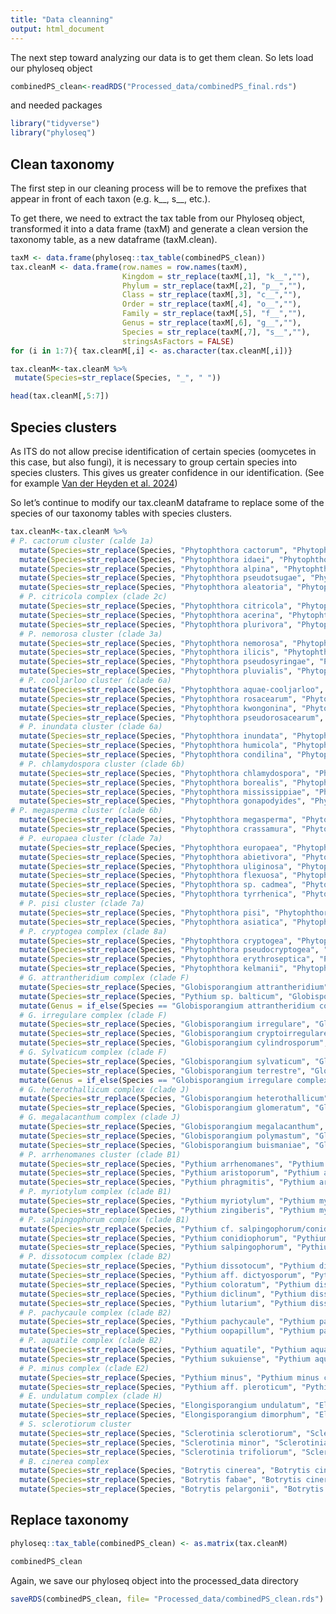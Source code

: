 ```yaml
---
title: "Data cleanning"
output: html_document
---
```


The next step toward analyzing our data is to get them clean. 
So lets load our phyloseq object

```r
combinedPS_clean<-readRDS("Processed_data/combinedPS_final.rds")
```

and needed packages

```r
library("tidyverse")
library("phyloseq")
```
Clean taxonomy
----

The first step in our cleaning process will be to remove the prefixes that appear in front of each taxon (e.g. k__, s__, etc.).

To get there, we need to extract the tax table from our Phyloseq object, transformed it into a data frame (taxM) and generate a clean version the taxonomy table, as a new dataframe (taxM.clean). 

```r
taxM <- data.frame(phyloseq::tax_table(combinedPS_clean))
tax.cleanM <- data.frame(row.names = row.names(taxM),
                         Kingdom = str_replace(taxM[,1], "k__",""),
                         Phylum = str_replace(taxM[,2], "p__",""),
                         Class = str_replace(taxM[,3], "c__",""),
                         Order = str_replace(taxM[,4], "o__",""),
                         Family = str_replace(taxM[,5], "f__",""),
                         Genus = str_replace(taxM[,6], "g__",""),
                         Species = str_replace(taxM[,7], "s__",""),
                         stringsAsFactors = FALSE)
for (i in 1:7){ tax.cleanM[,i] <- as.character(tax.cleanM[,i])}

tax.cleanM<-tax.cleanM %>%
 mutate(Species=str_replace(Species, "_", " "))

head(tax.cleanM[,5:7])
```

Species clusters 
---- 
As ITS do not allow precise identification of certain species (oomycetes in this case, but also fungi), it is necessary to group certain species into species clusters. This gives us greater confidence in our identification. (See for example [Van der Heyden et al. 2024](https://onlinelibrary.wiley.com/doi/10.1002/edn3.529))

So let's continue to modify our tax.cleanM dataframe to replace some of the species of our taxonomy tables with species clusters.  

```r
tax.cleanM<-tax.cleanM %>%
# P. cactorum cluster (calde 1a) 
  mutate(Species=str_replace(Species, "Phytophthora cactorum", "Phytophthora cactorum cluster"))%>%
  mutate(Species=str_replace(Species, "Phytophthora idaei", "Phytophthora cactorum cluster"))%>%
  mutate(Species=str_replace(Species, "Phytophthora alpina", "Phytophthora cactorum cluster"))%>%
  mutate(Species=str_replace(Species, "Phytophthora pseudotsugae", "Phytophthora cactorum cluster"))%>%
  mutate(Species=str_replace(Species, "Phytophthora aleatoria", "Phytophthora cactorum cluster"))%>% 
  # P. citricola complex (clade 2c)
  mutate(Species=str_replace(Species, "Phytophthora citricola", "Phytophthora citricola complex"))%>%
  mutate(Species=str_replace(Species, "Phytophthora acerina", "Phytophthora citricola complex"))%>%
  mutate(Species=str_replace(Species, "Phytophthora plurivora", "Phytophthora citricola complex"))%>% 
  # P. nemorosa cluster (clade 3a)
  mutate(Species=str_replace(Species, "Phytophthora nemorosa", "Phytophthora nemorosa cluster"))%>%
  mutate(Species=str_replace(Species, "Phytophthora ilicis", "Phytophthora nemorosa cluster"))%>%
  mutate(Species=str_replace(Species, "Phytophthora pseudosyringae", "Phytophthora nemorosa cluster"))%>%
  mutate(Species=str_replace(Species, "Phytophthora pluvialis", "Phytophthora nemorosa cluster"))%>% 
  # P. cooljarloo cluster (clade 6a)
  mutate(Species=str_replace(Species, "Phytophthora aquae-cooljarloo", "Phytophthora cooljarloo cluster"))%>%
  mutate(Species=str_replace(Species, "Phytophthora rosacearum", "Phytophthora cooljarloo cluster"))%>%
  mutate(Species=str_replace(Species, "Phytophthora kwongonina", "Phytophthora cooljarloo cluster"))%>%
  mutate(Species=str_replace(Species, "Phytophthora pseudorosacearum", "Phytophthora cooljarloo cluster"))%>% 
  # P. inundata cluster (clade 6a)
  mutate(Species=str_replace(Species, "Phytophthora inundata", "Phytophthora inundata cluster"))%>%
  mutate(Species=str_replace(Species, "Phytophthora humicola", "Phytophthora inundata cluster"))%>%
  mutate(Species=str_replace(Species, "Phytophthora condilina", "Phytophthora inundata cluster"))%>% 
  # P. chlamydospora cluster (clade 6b)
  mutate(Species=str_replace(Species, "Phytophthora chlamydospora", "Phytophthora chlamydospora cluster"))%>%
  mutate(Species=str_replace(Species, "Phytophthora borealis", "Phytophthora chlamydospora cluster"))%>%
  mutate(Species=str_replace(Species, "Phytophthora mississippiae", "Phytophthora chlamydospora cluster"))%>%
  mutate(Species=str_replace(Species, "Phytophthora gonapodyides", "Phytophthora chlamydospora cluster"))%>%
# P. megasperma cluster (clade 6b)
  mutate(Species=str_replace(Species, "Phytophthora megasperma", "Phytophthora megasperma cluster"))%>%
  mutate(Species=str_replace(Species, "Phytophthora crassamura", "Phytophthora megasperma cluster"))%>%
  # P. europaea cluster (clade 7a)
  mutate(Species=str_replace(Species, "Phytophthora europaea", "Phytophthora europaea cluster"))%>%
  mutate(Species=str_replace(Species, "Phytophthora abietivora", "Phytophthora europaea cluster"))%>%
  mutate(Species=str_replace(Species, "Phytophthora uliginosa", "Phytophthora europaea cluster"))%>%
  mutate(Species=str_replace(Species, "Phytophthora flexuosa", "Phytophthora europaea cluster"))%>%
  mutate(Species=str_replace(Species, "Phytophthora sp. cadmea", "Phytophthora europaea cluster"))%>%
  mutate(Species=str_replace(Species, "Phytophthora tyrrhenica", "Phytophthora europaea cluster"))%>%
  # P. pisi cluster (clade 7a)
  mutate(Species=str_replace(Species, "Phytophthora pisi", "Phytophthora pisi cluster"))%>%
  mutate(Species=str_replace(Species, "Phytophthora asiatica", "Phytophthora pisi cluster"))%>%
  # P. cryptogea complex (clade 8a)
  mutate(Species=str_replace(Species, "Phytophthora cryptogea", "Phytophthora cryptogea complex"))%>%
  mutate(Species=str_replace(Species, "Phytophthora pseudocryptogea", "Phytophthora cryptogea complex"))%>%
  mutate(Species=str_replace(Species, "Phytophthora erythroseptica", "Phytophthora cryptogea complex"))%>%
  mutate(Species=str_replace(Species, "Phytophthora kelmanii", "Phytophthora cryptogea complex"))%>%
  # G. attrantheridium complex (clade F)
  mutate(Species=str_replace(Species, "Globisporangium attrantheridium", "Globisporangium attrantheridium complex"))%>%
  mutate(Species=str_replace(Species, "Pythium sp. balticum", "Globisporangium attrantheridium complex"))%>%
  mutate(Genus = if_else(Species == "Globisporangium attrantheridium complex", "Globisporangium", Genus))%>%
  # G. irregulare complex (clade F)
  mutate(Species=str_replace(Species, "Globisporangium irregulare", "Globisporangium irregulare complex"))%>%
  mutate(Species=str_replace(Species, "Globisporangium cryptoirregulare", "Globisporangium irregulare complex"))%>%
  mutate(Species=str_replace(Species, "Globisporangium cylindrosporum", "Globisporangium irregulare complex"))%>%
  # G. Sylvaticum complex (clade F)
  mutate(Species=str_replace(Species, "Globisporangium sylvaticum", "Globisporangium sylvaticum complex"))%>%
  mutate(Species=str_replace(Species, "Globisporangium terrestre", "Globisporangium sylvaticum complex"))%>%
  mutate(Genus = if_else(Species == "Globisporangium irregulare complex", "Globisporangium", Genus))%>%
  # G. heterothallicum complex (clade J)
  mutate(Species=str_replace(Species, "Globisporangium heterothallicum", "Globisporangium heterothallicum complex"))%>%
  mutate(Species=str_replace(Species, "Globisporangium glomeratum", "Globisporangium heterothallicum complex"))%>%
  # G. megalacanthum complex (clade J)
  mutate(Species=str_replace(Species, "Globisporangium megalacanthum", "Globisporangium megalacanthum complex"))%>%
  mutate(Species=str_replace(Species, "Globisporangium polymastum", "Globisporangium megalacanthum complex")) %>%
  mutate(Species=str_replace(Species, "Globisporangium buismaniae", "Globisporangium megalacanthum complex"))%>%
  # P. arrhenomanes cluster (clade B1)
  mutate(Species=str_replace(Species, "Pythium arrhenomanes", "Pythium arrhenomanes cluster"))%>%
  mutate(Species=str_replace(Species, "Pythium aristoporum", "Pythium arrhenomanes cluster"))%>%
  mutate(Species=str_replace(Species, "Pythium phragmitis", "Pythium arrhenomanes cluster"))%>%
  # P. myriotylum complex (clade B1)
  mutate(Species=str_replace(Species, "Pythium myriotylum", "Pythium myriotylum complex"))%>%
  mutate(Species=str_replace(Species, "Pythium zingiberis", "Pythium myriotylum complex"))%>%
  # P. salpingophorum complex (clade B1)
  mutate(Species=str_replace(Species, "Pythium cf. salpingophorum/conidiophorum", "Pythium salpingophorum complex"))%>%
  mutate(Species=str_replace(Species, "Pythium conidiophorum", "Pythium salpingophorum complex"))%>%
  mutate(Species=str_replace(Species, "Pythium salpingophorum", "Pythium salpingophorum complex"))%>%
  # P. dissotocum complex (clade B2)
  mutate(Species=str_replace(Species, "Pythium dissotocum", "Pythium dissotocum complex"))%>%
  mutate(Species=str_replace(Species, "Pythium aff. dictyosporum", "Pythium dissotocum complex"))%>%
  mutate(Species=str_replace(Species, "Pythium coloratum", "Pythium dissotocum complex"))%>%
  mutate(Species=str_replace(Species, "Pythium diclinum", "Pythium dissotocum complex"))%>%
  mutate(Species=str_replace(Species, "Pythium lutarium", "Pythium dissotocum complex"))%>%
  # P. pachycaule complex (clade B2)
  mutate(Species=str_replace(Species, "Pythium pachycaule", "Pythium pachycaule complex"))%>%
  mutate(Species=str_replace(Species, "Pythium oopapillum", "Pythium pachycaule complex"))%>%
  # P. aquatile complex (clade B2)
  mutate(Species=str_replace(Species, "Pythium aquatile", "Pythium aquatile complex"))%>%
  mutate(Species=str_replace(Species, "Pythium sukuiense", "Pythium aquatile complex"))%>%
  # P. minus complex (clade E2)
  mutate(Species=str_replace(Species, "Pythium minus", "Pythium minus complex"))%>%
  mutate(Species=str_replace(Species, "Pythium aff. pleroticum", "Pythium minus complex"))%>%
  # E. undulatum complex (clade H)
  mutate(Species=str_replace(Species, "Elongisporangium undulatum", "Elongisporangium undulatum complex"))%>%
  mutate(Species=str_replace(Species, "Elongisporangium dimorphum", "Elongisporangium undulatum complex"))%>%
  # S. sclerotiorum cluster
  mutate(Species=str_replace(Species, "Sclerotinia sclerotiorum", "Sclerotinia sclerotiorum cluster"))%>%
  mutate(Species=str_replace(Species, "Sclerotinia minor", "Sclerotinia sclerotiorum cluster"))%>%
  mutate(Species=str_replace(Species, "Sclerotinia trifoliorum", "Sclerotinia sclerotiorum cluster"))%>%
  # B. cinerea complex 
  mutate(Species=str_replace(Species, "Botrytis cinerea", "Botrytis cinerea complex"))%>%
  mutate(Species=str_replace(Species, "Botrytis fabae", "Botrytis cinerea complex"))%>%
  mutate(Species=str_replace(Species, "Botrytis pelargonii", "Botrytis cinerea complex"))
```

Replace taxonomy
----

```r
phyloseq::tax_table(combinedPS_clean) <- as.matrix(tax.cleanM)

combinedPS_clean
```

Again, we save our phyloseq object into the processed_data directory

```r
saveRDS(combinedPS_clean, file= "Processed_data/combinedPS_clean.rds")
```
